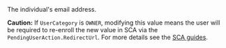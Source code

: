   
<ParamField body="Email" type="string">  
<FormatAValidEmailAddress />     
The individual's email address.

**Caution:** If `UserCategory` is `OWNER`, modifying this value means the user will be required to re-enroll the new value in SCA via the `PendingUserAction.RedirectUrl`. For more details see the [SCA guides](/guides/users/sca/enrollment).
</ParamField>